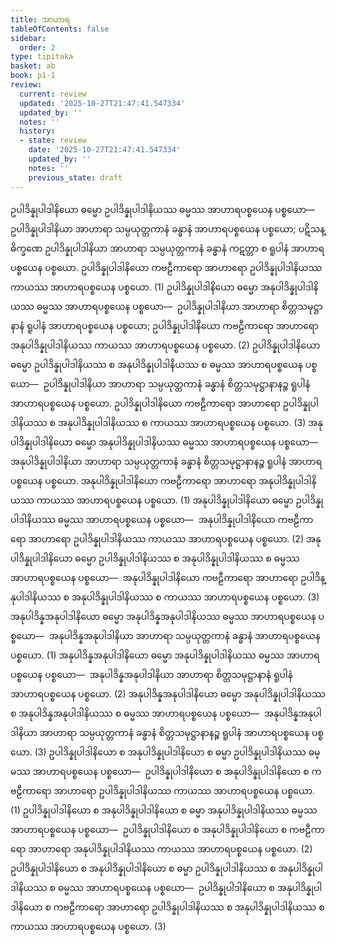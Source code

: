 ```yaml
---
title: အာဟာရ
tableOfContents: false
sidebar:
  order: 2
type: tipitaka
basket: ab
book: p1-1
review:
  current: review
  updated: '2025-10-27T21:47:41.547334'
  updated_by: ''
  notes: ''
  history:
  - state: review
    date: '2025-10-27T21:47:41.547334'
    updated_by: ''
    notes: ''
    previous_state: draft
---
```



<ReviewStatus review={frontmatter.review} showDetails={true} />

<HypothesisAnnotation frontmatter={frontmatter} />

<DynamicBreadcrumb />

<Division number="72" book="p1-1" e="ch" v="36" p="423">

<Paragraph number="2694" book="p1-1">
ဥပါဒိန္နုပါဒါနိယော ဓမ္မော ဥပါဒိန္နုပါဒါနိယဿ ဓမ္မဿ အာဟာရပစ္စယေန ပစ္စယော—  ဥပါဒိန္နုပါဒါနိယာ အာဟာရာ သမ္ပယုတ္တကာနံ ခန္ဓာနံ အာဟာရပစ္စယေန ပစ္စယော; ပဋိသန္ဓိက္ခဏေ ဥပါဒိန္နုပါဒါနိယာ အာဟာရာ သမ္ပယုတ္တကာနံ ခန္ဓာနံ ကဋတ္တာ စ ရူပါနံ အာဟာရပစ္စယေန ပစ္စယော. ဥပါဒိန္နုပါဒါနိယော ကဗဠီကာရော အာဟာရော ဥပါဒိန္နုပါဒါနိယဿ ကာယဿ အာဟာရပစ္စယေန ပစ္စယော. (1)
</Paragraph>

<Paragraph number="2695" book="p1-1">
ဥပါဒိန္နုပါဒါနိယော ဓမ္မော အနုပါဒိန္နုပါဒါနိယဿ ဓမ္မဿ အာဟာရပစ္စယေန ပစ္စယော—  ဥပါဒိန္နုပါဒါနိယာ အာဟာရာ စိတ္တသမုဋ္ဌာနာနံ ရူပါနံ အာဟာရပစ္စယေန ပစ္စယော; ဥပါဒိန္နုပါဒါနိယော ကဗဠီကာရော အာဟာရော အနုပါဒိန္နုပါဒါနိယဿ ကာယဿ အာဟာရပစ္စယေန ပစ္စယော. (2)
</Paragraph>

<Paragraph number="2696" book="p1-1">
ဥပါဒိန္နုပါဒါနိယော ဓမ္မော ဥပါဒိန္နုပါဒါနိယဿ စ အနုပါဒိန္နုပါဒါနိယဿ စ ဓမ္မဿ အာဟာရပစ္စယေန ပစ္စယော—  ဥပါဒိန္နုပါဒါနိယာ အာဟာရာ သမ္ပယုတ္တကာနံ ခန္ဓာနံ စိတ္တသမုဋ္ဌာနာနဉ္စ ရူပါနံ အာဟာရပစ္စယေန ပစ္စယော. ဥပါဒိန္နုပါဒါနိယော ကဗဠီကာရော အာဟာရော ဥပါဒိန္နုပါဒါနိယဿ စ အနုပါဒိန္နုပါဒါနိယဿ စ ကာယဿ အာဟာရပစ္စယေန ပစ္စယော. (3)
</Paragraph>

</Division>
<Division number="73" book="p1-1" e="ch" v="36" p="424">

<Paragraph number="2697" book="p1-1">
အနုပါဒိန္နုပါဒါနိယော ဓမ္မော အနုပါဒိန္နုပါဒါနိယဿ ဓမ္မဿ အာဟာရပစ္စယေန ပစ္စယော—  အနုပါဒိန္နုပါဒါနိယာ အာဟာရာ သမ္ပယုတ္တကာနံ ခန္ဓာနံ စိတ္တသမုဋ္ဌာနာနဉ္စ ရူပါနံ အာဟာရပစ္စယေန ပစ္စယော. အနုပါဒိန္နုပါဒါနိယော ကဗဠီကာရော အာဟာရော အနုပါဒိန္နုပါဒါနိယဿ ကာယဿ အာဟာရပစ္စယေန ပစ္စယော. (1)
</Paragraph>

<Paragraph number="2698" book="p1-1">
အနုပါဒိန္နုပါဒါနိယော ဓမ္မော ဥပါဒိန္နုပါဒါနိယဿ ဓမ္မဿ အာဟာရပစ္စယေန ပစ္စယော—  အနုပါဒိန္နုပါဒါနိယော ကဗဠီကာရော အာဟာရော ဥပါဒိန္နုပါဒါနိယဿ ကာယဿ အာဟာရပစ္စယေန ပစ္စယော. (2)
</Paragraph>

<Paragraph number="2699" book="p1-1">
အနုပါဒိန္နုပါဒါနိယော ဓမ္မော ဥပါဒိန္နုပါဒါနိယဿ စ အနုပါဒိန္နုပါဒါနိယဿ စ ဓမ္မဿ အာဟာရပစ္စယေန ပစ္စယော—  အနုပါဒိန္နုပါဒါနိယော ကဗဠီကာရော အာဟာရော ဥပါဒိန္နုပါဒါနိယဿ စ အနုပါဒိန္နုပါဒါနိယဿ စ ကာယဿ အာဟာရပစ္စယေန ပစ္စယော. (3)
</Paragraph>

<Paragraph number="2700" book="p1-1">
အနုပါဒိန္နအနုပါဒါနိယော ဓမ္မော အနုပါဒိန္နအနုပါဒါနိယဿ ဓမ္မဿ အာဟာရပစ္စယေန ပစ္စယော—  အနုပါဒိန္နအနုပါဒါနိယာ အာဟာရာ သမ္ပယုတ္တကာနံ ခန္ဓာနံ အာဟာရပစ္စယေန ပစ္စယော. (1)
</Paragraph>

<Paragraph number="2701" book="p1-1">
အနုပါဒိန္နအနုပါဒါနိယော ဓမ္မော အနုပါဒိန္နုပါဒါနိယဿ ဓမ္မဿ အာဟာရပစ္စယေန ပစ္စယော—  အနုပါဒိန္နအနုပါဒါနိယာ အာဟာရာ စိတ္တသမုဋ္ဌာနာနံ ရူပါနံ အာဟာရပစ္စယေန ပစ္စယော. (2)
</Paragraph>

<Paragraph number="2702" book="p1-1">
အနုပါဒိန္နအနုပါဒါနိယော ဓမ္မော အနုပါဒိန္နုပါဒါနိယဿ စ အနုပါဒိန္နအနုပါဒါနိယဿ စ ဓမ္မဿ အာဟာရပစ္စယေန ပစ္စယော—  အနုပါဒိန္နအနုပါဒါနိယာ အာဟာရာ သမ္ပယုတ္တကာနံ ခန္ဓာနံ စိတ္တသမုဋ္ဌာနာနဉ္စ ရူပါနံ အာဟာရပစ္စယေန ပစ္စယော. (3)
</Paragraph>

</Division>
<Division number="74" book="p1-1" e="ch" v="36" p="424">

<Paragraph number="2703" book="p1-1">
ဥပါဒိန္နုပါဒါနိယော စ အနုပါဒိန္နုပါဒါနိယော စ ဓမ္မာ ဥပါဒိန္နုပါဒါနိယဿ ဓမ္မဿ အာဟာရပစ္စယေန ပစ္စယော—  ဥပါဒိန္နုပါဒါနိယော စ အနုပါဒိန္နုပါဒါနိယော စ ကဗဠီကာရော အာဟာရော ဥပါဒိန္နုပါဒါနိယဿ ကာယဿ အာဟာရပစ္စယေန ပစ္စယော. (1)
</Paragraph>

<Paragraph number="2704" book="p1-1">
ဥပါဒိန္နုပါဒါနိယော စ အနုပါဒိန္နုပါဒါနိယော စ ဓမ္မာ အနုပါဒိန္နုပါဒါနိယဿ ဓမ္မဿ အာဟာရပစ္စယေန ပစ္စယော—  ဥပါဒိန္နုပါဒါနိယော စ အနုပါဒိန္နုပါဒါနိယော စ ကဗဠီကာရော အာဟာရော အနုပါဒိန္နုပါဒါနိယဿ ကာယဿ အာဟာရပစ္စယေန ပစ္စယော. (2)
</Paragraph>

<Paragraph number="2705" book="p1-1">
ဥပါဒိန္နုပါဒါနိယော စ အနုပါဒိန္နုပါဒါနိယော စ ဓမ္မာ ဥပါဒိန္နုပါဒါနိယဿ စ အနုပါဒိန္နုပါဒါနိယဿ စ ဓမ္မဿ အာဟာရပစ္စယေန ပစ္စယော—  ဥပါဒိန္နုပါဒါနိယော စ အနုပါဒိန္နုပါဒါနိယော စ ကဗဠီကာရော အာဟာရော ဥပါဒိန္နုပါဒါနိယဿ စ အနုပါဒိန္နုပါဒါနိယဿ စ ကာယဿ အာဟာရပစ္စယေန ပစ္စယော. (3)
</Paragraph>
</Division>